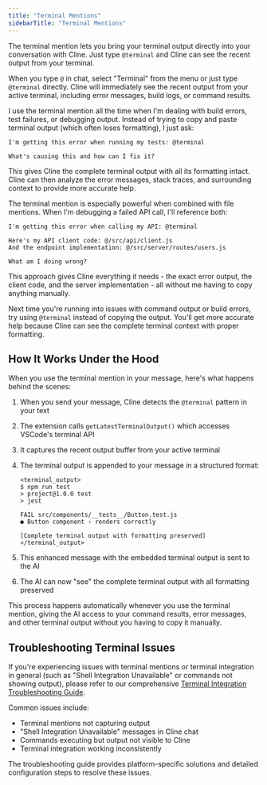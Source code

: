 ```yaml
---
title: "Terminal Mentions"
sidebarTitle: "Terminal Mentions"
---
```


The terminal mention lets you bring your terminal output directly into your conversation with Cline. Just type `@terminal` and Cline can see the recent output from your terminal.

When you type `@` in chat, select "Terminal" from the menu or just type `@terminal` directly. Cline will immediately see the recent output from your active terminal, including error messages, build logs, or command results.

I use the terminal mention all the time when I'm dealing with build errors, test failures, or debugging output. Instead of trying to copy and paste terminal output (which often loses formatting), I just ask:

```
I'm getting this error when running my tests: @terminal

What's causing this and how can I fix it?
```

This gives Cline the complete terminal output with all its formatting intact. Cline can then analyze the error messages, stack traces, and surrounding context to provide more accurate help.

The terminal mention is especially powerful when combined with file mentions. When I'm debugging a failed API call, I'll reference both:

```
I'm getting this error when calling my API: @terminal

Here's my API client code: @/src/api/client.js
And the endpoint implementation: @/src/server/routes/users.js

What am I doing wrong?
```

This approach gives Cline everything it needs - the exact error output, the client code, and the server implementation - all without me having to copy anything manually.

Next time you're running into issues with command output or build errors, try using `@terminal` instead of copying the output. You'll get more accurate help because Cline can see the complete terminal context with proper formatting.

## How It Works Under the Hood

When you use the terminal mention in your message, here's what happens behind the scenes:

1. When you send your message, Cline detects the `@terminal` pattern in your text
2. The extension calls `getLatestTerminalOutput()` which accesses VSCode's terminal API
3. It captures the recent output buffer from your active terminal
4. The terminal output is appended to your message in a structured format:

    ```
    <terminal_output>
    $ npm run test
    > project@1.0.0 test
    > jest

    FAIL src/components/__tests__/Button.test.js
    ● Button component › renders correctly

    [Complete terminal output with formatting preserved]
    </terminal_output>
    ```

5. This enhanced message with the embedded terminal output is sent to the AI
6. The AI can now "see" the complete terminal output with all formatting preserved

This process happens automatically whenever you use the terminal mention, giving the AI access to your command results, error messages, and other terminal output without you having to copy it manually.

## Troubleshooting Terminal Issues

If you're experiencing issues with terminal mentions or terminal integration in general (such as "Shell Integration Unavailable" or commands not showing output), please refer to our comprehensive [Terminal Integration Troubleshooting Guide](/troubleshooting/terminal-integration-guide).

Common issues include:

- Terminal mentions not capturing output
- "Shell Integration Unavailable" messages in Cline chat
- Commands executing but output not visible to Cline
- Terminal integration working inconsistently

The troubleshooting guide provides platform-specific solutions and detailed configuration steps to resolve these issues.
